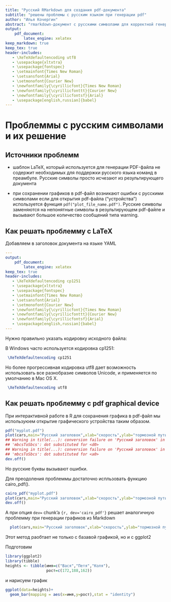 ```yaml
---
title: "Русский RMarkdown для создания pdf-документа"
subtitle: "решены проблемы с русским языком при генерации pdf"
author: "Илья Кочергин"
abstract: "rmarkdown-документ с русскими символами для корректной генерации pdf через LaTeX"
output: 
    pdf_document:
        latex_engine: xelatex
keep_markdown: true        
keep_tex: true        
header-includes:
   - \XeTeXdefaultencoding utf8
   - \usepackage{xltxtra}
   - \usepackage{fontspec}
   - \setmainfont{Times New Roman}
   - \setsansfont{Arial}
   - \setmonofont{Courier New}
   - \newfontfamily{\cyrillicfont}{Times New Roman}
   - \newfontfamily{\cyrillicfonttt}{Courier New} 
   - \newfontfamily{\cyrillicfontsf}{Arial} 
   - \usepackage[english,russian]{babel}
---
```

# Проблеммы с русским символами и их решение 

## Источники проблемм

* шаблон LaTeX, который используется для генерации PDF-файла не содержит необходимых для поддержки русского языка команд в преамбуле. Русские символы просто исчезают из результирующего документа 

* при сохранении графиков  в pdf-файл возникают ошибки  с русскими символами если для открытия pdf-файла \("устройства"\) используется функция `pdf("plot_file_name.pdf")`. Русские символы заменяются на непонятные символы в результирующем pdf-файле  и вызывают большое количество сообщений типа warning.

## Как решать проблемму с LaTeX

Добавляем в заголовок документа на языке YAML 

```YAML
---
output: 
    pdf_document:
        latex_engine: xelatex
keep_tex: true        
header-includes:
   - \XeTeXdefaultencoding cp1251
   - \usepackage{xltxtra}
   - \usepackage{fontspec}
   - \setmainfont{Times New Roman}
   - \setsansfont{Arial}
   - \setmonofont{Courier New}
   - \newfontfamily{\cyrillicfont}{Times New Roman}
   - \newfontfamily{\cyrillicfonttt}{Courier New} 
   - \newfontfamily{\cyrillicfontsf}{Arial} 
   - \usepackage[english,russian]{babel}
---
```

Нужно правильно указать кодировку исходного файла:

 В Windows чаcто используется кодировка cp1251:
```tex
 \XeTeXdefaultencoding cp1251
```

Но более прогрессивная кодировка utf8 дает возможность использовать все разнобразие символов Unicode, и применяется по умолчанию в Mac OS X.

```tex
 \XeTeXdefaultencoding utf8
```


## Как решать проблемму с pdf graphical device

При интерактивной работе  в R для сохранения графика в pdf-файл мы используюем открытие графического устройства таким образом.

```r
pdf("myplot.pdf")
plot(cars,main="Русский заголовок",xlab="скорость",ylab="тормозной путь")
## Warning in title(...): conversion failure on 'Русский заголовок' in
## 'mbcsToSbcs': dot substituted for <d0>
## Warning in title(...): conversion failure on 'Русский заголовок' in
## 'mbcsToSbcs': dot substituted for <a0>
dev.off()
```
Но русские буквы вызывают ошибки. 

Для преодоления проблеммы достаточно испльзовать функцию cairo_pdf().

```r
cairo_pdf("myplot.pdf")
plot(cars,main="Русский заголовок",xlab="скорость",ylab="тормозной путь")
dev.off()
```
А при опция `dev=` chunk'a  `{r, dev='cairo_pdf'}` решает аналогичную проблемму при генерации графиков из Markdown

```r
  plot(cars,main="Русский заголовок",xlab="скорость",ylab="тормозной путь")
```


Этот метод раобтает не только с базавой графикой, но и с ggplot2

Подготовим 

```r
library(ggplot2)
library(tibble)
heights <- tibble(имя=c("Вася","Петя","Коля"),
                  рост=c(172,188,162))
```

и нарисуем график 

```r
ggplot(data=heights)+
  geom_bar(mapping = aes(x=имя,y=рост),stat = "identity")
```


